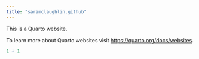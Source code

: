 ```yaml
---
title: "saramclaughlin.github"
---
```


This is a Quarto website.

To learn more about Quarto websites visit <https://quarto.org/docs/websites>.

```r
1 + 1
```
